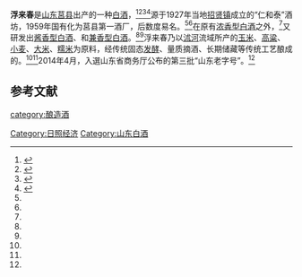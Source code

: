 '''浮来春'''是[[山东|山东]][[莒县|莒县]]出产的一种[[中国烧酒|白酒]]，<ref name=l0>{{cite web|url=http://s.sdnews.com.cn/mssd/jsyl/201511/t20151126_2005936.html|title=莒县浮来春：山东老字号 中国驰名商标|language=Zh-hans|date=2015-11-26|access-date=2020-12-10|archive-date=2015-12-12|archive-url=https://web.archive.org/web/20151212163747/http://s.sdnews.com.cn/mssd/jsyl/201511/t20151126_2005936.html|dead-url=no}}</ref><ref name=l2>{{cite web|url=http://www.rznews.cn/viscms/juxian3053/20190710/428951.html |title=骄傲！莒县浮来春集团跻身2019 年山东民营企业100 强|language=Zh-hans|date=2019-07-10}}</ref><ref name=l4>{{cite web|url=https://www.cfsn.cn/front/web/mobile.shengnewshow?pdid=58&newsid=36032 |title=日照“浮来春”集团质量护航打造国内白酒“旗舰”品牌|language=Zh-hans|date=2020-07-01}}</ref><ref name=l5>{{cite web|url=http://elite.youth.cn/channel/201611/t20161123_8877953.htm |title=不忘初心—国美酒业以不断创新实现国酒辉煌|language=Zh-hans|date=2016-11-23}}</ref>源于1927年当地[[招贤镇_(莒县)|招贤镇]]成立的“仁和泰”酒坊，1959年国有化为莒县第一酒厂，后数度易名。<ref name=l4/><ref name=l5/>在原有[[浓香型白酒|浓香型白酒]]之外，<ref name=l0/>又研发出[[酱香型白酒|酱香型白酒]]、和[[兼香型白酒|兼香型白酒]]。<ref name=l0/><ref name=l5/>浮来春乃以[[沭河|沭河]]流域所产的[[玉米|玉米]]、[[高粱|高粱]]、[[小麦|小麦]]、[[大米|大米]]、[[糯米|糯米]]为原料，经传统固态[[发酵|发酵]]、量质摘酒、长期储藏等传统工艺酿成的。<ref name=l0/><ref name=l2/>2014年4月，入選山东省商务厅公布的第三批“山东老字号”。<ref name=l0/>

==参考文献==
{{reflist}}
{{饮料小作品}}
{{中華酒文化}}

[[category:酿造酒|category:酿造酒]]
[[Category:日照经济|Category:日照经济]]
[[Category:山东白酒|Category:山东白酒]]